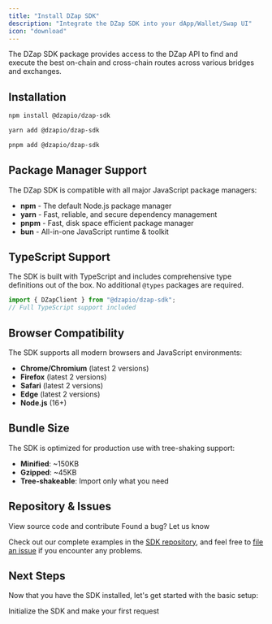 ```yaml
---
title: "Install DZap SDK"
description: "Integrate the DZap SDK into your dApp/Wallet/Swap UI"
icon: "download"
---
```


The DZap SDK package provides access to the DZap API to find and execute the best on-chain and cross-chain routes across various bridges and exchanges.

## Installation

<CodeGroup>

```bash npm
npm install @dzapio/dzap-sdk
```

```bash yarn
yarn add @dzapio/dzap-sdk
```

```bash pnpm
pnpm add @dzapio/dzap-sdk
```

</CodeGroup>

## Package Manager Support

The DZap SDK is compatible with all major JavaScript package managers:

- **npm** - The default Node.js package manager
- **yarn** - Fast, reliable, and secure dependency management
- **pnpm** - Fast, disk space efficient package manager
- **bun** - All-in-one JavaScript runtime & toolkit

## TypeScript Support

The SDK is built with TypeScript and includes comprehensive type definitions out of the box. No additional `@types` packages are required.

```typescript
import { DZapClient } from "@dzapio/dzap-sdk";
// Full TypeScript support included
```

## Browser Compatibility

The SDK supports all modern browsers and JavaScript environments:

- **Chrome/Chromium** (latest 2 versions)
- **Firefox** (latest 2 versions)
- **Safari** (latest 2 versions)
- **Edge** (latest 2 versions)
- **Node.js** (16+)

## Bundle Size

The SDK is optimized for production use with tree-shaking support:

- **Minified**: ~150KB
- **Gzipped**: ~45KB
- **Tree-shakeable**: Import only what you need

## Repository & Issues

<CardGroup cols={2}>
  <Card
    title="GitHub Repository"
    icon="github"
    href="https://github.com/dzapio/dzap-sdk"
  >
    View source code and contribute
  </Card>
  <Card
    title="Report Issues"
    icon="bug"
    href="https://github.com/dzapio/dzap-sdk/issues"
  >
    Found a bug? Let us know
  </Card>
</CardGroup>

Check out our complete examples in the [SDK repository](https://github.com/dzapio/dzap-sdk), and feel free to [file an issue](https://github.com/dzapio/dzap-sdk/issues) if you encounter any problems.

## Next Steps

Now that you have the SDK installed, let's get started with the basic setup:

<Card title="Quick Start" icon="rocket" href="/sdk/quickstart">
  Initialize the SDK and make your first request
</Card>
